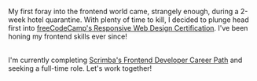 My first foray into the frontend world came, strangely enough, during a 2-week 
hotel quarantine. With plenty of time to kill, I decided to plunge head first 
into <a href="https://www.freecodecamp.org/learn/responsive-web-design/" target="_blank">freeCodeCamp's Responsive Web Design Certification</a>. I've been honing my 
frontend skills ever since!<br/>
<br/>

I'm currently completing <a href="https://scrimba.com/learn/frontend" target="_blank">Scrimba's Frontend Developer Career Path</a> and seeking a full-time 
role. Let's work together!